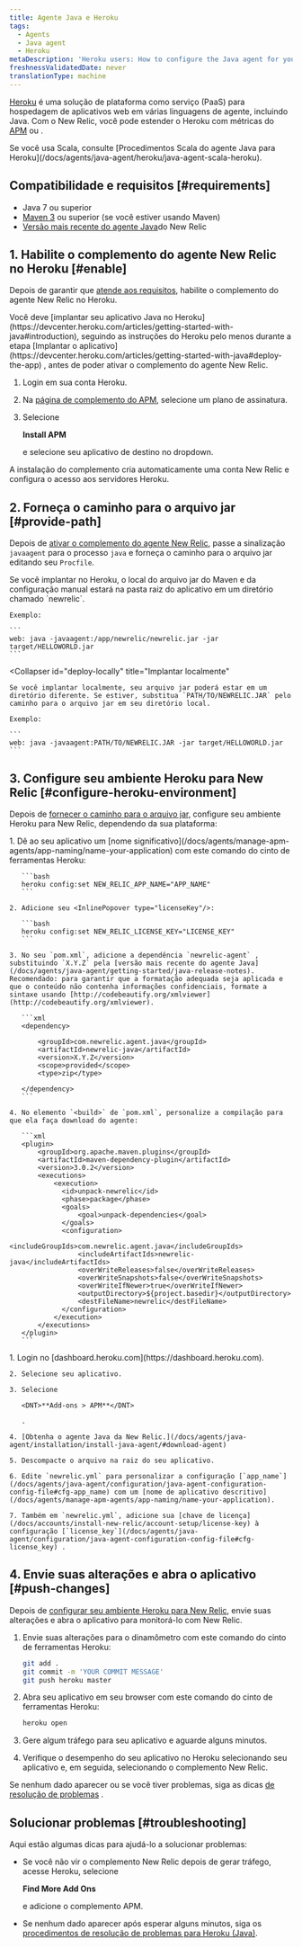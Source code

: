 ```yaml
---
title: Agente Java e Heroku
tags:
  - Agents
  - Java agent
  - Heroku
metaDescription: 'Heroku users: How to configure the Java agent for your New Relic add-on.'
freshnessValidatedDate: never
translationType: machine
---
```


[Heroku](https://devcenter.heroku.com/articles/newrelic) é uma solução de plataforma como serviço (PaaS) para hospedagem de aplicativos web em várias linguagens de agente, incluindo Java. Com o New Relic, você pode estender o Heroku com métricas do [APM](/docs/apm/new-relic-apm) ou [<InlinePopover type="browser"/>](/docs/browser/new-relic-browser).

<Callout variant="tip">
  Se você usa Scala, consulte [Procedimentos Scala do agente Java para Heroku](/docs/agents/java-agent/heroku/java-agent-scala-heroku).
</Callout>

## Compatibilidade e requisitos [#requirements]

* Java 7 ou superior
* [Maven 3](http://maven.apache.org/download.cgi) ou superior (se você estiver usando Maven)
* [Versão mais recente do agente Java](/docs/release-notes/agent-release-notes/java-release-notes)do New Relic

## 1. Habilite o complemento do agente New Relic no Heroku [#enable]

Depois de garantir que [atende aos requisitos](#requirements), habilite o complemento do agente New Relic no Heroku.

<Callout variant="caution">
  Você deve [implantar seu aplicativo Java no Heroku](https://devcenter.heroku.com/articles/getting-started-with-java#introduction), seguindo as instruções do Heroku pelo menos durante a etapa [Implantar o aplicativo](https://devcenter.heroku.com/articles/getting-started-with-java#deploy-the-app) , antes de poder ativar o complemento do agente New Relic.
</Callout>

1. Login em sua conta Heroku.

2. Na [página de complemento do APM](https://elements.heroku.com/addons/newrelic#pricing), selecione um plano de assinatura.

3. Selecione

   <DNT>**Install APM**</DNT>

   e selecione seu aplicativo de destino no dropdown.

A instalação do complemento cria automaticamente uma conta New Relic e configura o acesso aos servidores Heroku.

## 2. Forneça o caminho para o arquivo jar [#provide-path]

Depois de [ativar o complemento do agente New Relic](#enable), passe a sinalização `javaagent` para o processo `java` e forneça o caminho para o arquivo jar editando seu `Procfile`.

<CollapserGroup>
  <Collapser
    id="deploy-heroku"
    title="Implantar no Heroku"
  >
    Se você implantar no Heroku, o local do arquivo jar do Maven e da configuração manual estará na pasta raiz do aplicativo em um diretório chamado `newrelic`.

    Exemplo:

    ```
    web: java -javaagent:/app/newrelic/newrelic.jar -jar target/HELLOWORLD.jar
    ```
  </Collapser>

  <Collapser
    id="deploy-locally"
    title="Implantar localmente"
  >
    Se você implantar localmente, seu arquivo jar poderá estar em um diretório diferente. Se estiver, substitua `PATH/TO/NEWRELIC.JAR` pelo caminho para o arquivo jar em seu diretório local.

    Exemplo:

    ```
    web: java -javaagent:PATH/TO/NEWRELIC.JAR -jar target/HELLOWORLD.jar
    ```
  </Collapser>
</CollapserGroup>

## 3. Configure seu ambiente Heroku para New Relic [#configure-heroku-environment]

Depois de [fornecer o caminho para o arquivo jar](#provide-path), configure seu ambiente Heroku para New Relic, dependendo da sua plataforma:

<CollapserGroup>
  <Collapser
    id="maven-config"
    title="Configuração Maven"
  >
    1. Dê ao seu aplicativo um [nome significativo](/docs/agents/manage-apm-agents/app-naming/name-your-application) com este comando do cinto de ferramentas Heroku:

       ```bash
       heroku config:set NEW_RELIC_APP_NAME="APP_NAME"
       ```

    2. Adicione seu <InlinePopover type="licenseKey"/>:

       ```bash
       heroku config:set NEW_RELIC_LICENSE_KEY="LICENSE_KEY"
       ```

    3. No seu `pom.xml`, adicione a dependência `newrelic-agent` , substituindo `X.Y.Z` pela [versão mais recente do agente Java](/docs/agents/java-agent/getting-started/java-release-notes). Recomendado: para garantir que a formatação adequada seja aplicada e que o conteúdo não contenha informações confidenciais, formate a sintaxe usando [http://codebeautify.org/xmlviewer](http://codebeautify.org/xmlviewer).

       ```xml
       <dependency> 

           <groupId>com.newrelic.agent.java</groupId>
           <artifactId>newrelic-java</artifactId>
           <version>X.Y.Z</version>
           <scope>provided</scope>
           <type>zip</type>

       </dependency>
       ```

    4. No elemento `<build>` de `pom.xml`, personalize a compilação para que ela faça download do agente:

       ```xml
       <plugin>
           <groupId>org.apache.maven.plugins</groupId>
           <artifactId>maven-dependency-plugin</artifactId>
           <version>3.0.2</version>
           <executions>
               <execution>
                 <id>unpack-newrelic</id>
                 <phase>package</phase>
                 <goals>
                     <goal>unpack-dependencies</goal>
                 </goals>
                 <configuration>
                     <includeGroupIds>com.newrelic.agent.java</includeGroupIds>
                     <includeArtifactIds>newrelic-java</includeArtifactIds>
                     <overWriteReleases>false</overWriteReleases>
                     <overWriteSnapshots>false</overWriteSnapshots>
                     <overWriteIfNewer>true</overWriteIfNewer>
                     <outputDirectory>${project.basedir}</outputDirectory>
                     <destFileName>newrelic</destFileName>
                 </configuration>
               </execution>
           </executions>
       </plugin>
       ```
  </Collapser>

  <Collapser title="Configuração manual">
    1. Login no [dashboard.heroku.com](https://dashboard.heroku.com).

    2. Selecione seu aplicativo.

    3. Selecione

       <DNT>**Add-ons > APM**</DNT>

       .

    4. [Obtenha o agente Java da New Relic.](/docs/agents/java-agent/installation/install-java-agent/#download-agent)

    5. Descompacte o arquivo na raiz do seu aplicativo.

    6. Edite `newrelic.yml` para personalizar a configuração [`app_name`](/docs/agents/java-agent/configuration/java-agent-configuration-config-file#cfg-app_name) com um [nome de aplicativo descritivo](/docs/agents/manage-apm-agents/app-naming/name-your-application).

    7. Também em `newrelic.yml`, adicione sua [chave de licença](/docs/accounts/install-new-relic/account-setup/license-key) à configuração [`license_key`](/docs/agents/java-agent/configuration/java-agent-configuration-config-file#cfg-license_key) .
  </Collapser>
</CollapserGroup>

## 4. Envie suas alterações e abra o aplicativo [#push-changes]

Depois de [configurar seu ambiente Heroku para New Relic](#configure-heroku-environment), envie suas alterações e abra o aplicativo para monitorá-lo com New Relic.

1. Envie suas alterações para o dinamômetro com este comando do cinto de ferramentas Heroku:

   ```bash
   git add .
   git commit -m 'YOUR COMMIT MESSAGE'
   git push heroku master
   ```

2. Abra seu aplicativo em seu browser com este comando do cinto de ferramentas Heroku:

   ```bash
   heroku open
   ```

3. Gere algum tráfego para seu aplicativo e aguarde alguns minutos.

4. Verifique o desempenho do seu aplicativo no Heroku selecionando seu aplicativo e, em seguida, selecionando o complemento New Relic.

Se nenhum dado aparecer ou se você tiver problemas, siga as dicas [de resolução de problemas](#troubleshooting) .

## Solucionar problemas [#troubleshooting]

Aqui estão algumas dicas para ajudá-lo a solucionar problemas:

* Se você não vir o complemento New Relic depois de gerar tráfego, acesse Heroku, selecione

  <DNT>**Find More Add Ons**</DNT>

  e adicione o complemento APM.

* Se nenhum dado aparecer após esperar alguns minutos, siga os [procedimentos de resolução de problemas para Heroku (Java)](/docs/agents/java-agent/heroku/no-data-appears-heroku-java).